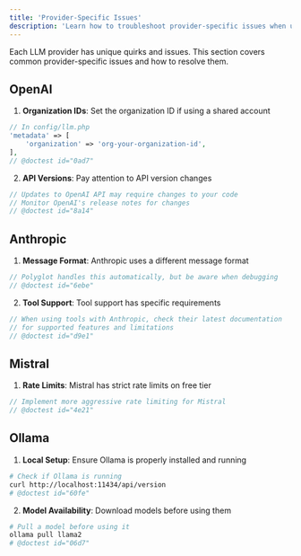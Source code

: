 ```yaml
---
title: 'Provider-Specific Issues'
description: 'Learn how to troubleshoot provider-specific issues when using Polyglot.'
---
```


Each LLM provider has unique quirks and issues. This section covers common provider-specific issues and how to resolve them.


## OpenAI

1. **Organization IDs**: Set the organization ID if using a shared account
```php
// In config/llm.php
'metadata' => [
    'organization' => 'org-your-organization-id',
],
// @doctest id="0ad7"
```

2. **API Versions**: Pay attention to API version changes
```php
// Updates to OpenAI API may require changes to your code
// Monitor OpenAI's release notes for changes
// @doctest id="8a14"
```

## Anthropic

1. **Message Format**: Anthropic uses a different message format
```php
// Polyglot handles this automatically, but be aware when debugging
// @doctest id="6ebe"
```

2. **Tool Support**: Tool support has specific requirements
```php
// When using tools with Anthropic, check their latest documentation
// for supported features and limitations
// @doctest id="d9e1"
```

## Mistral

1. **Rate Limits**: Mistral has strict rate limits on free tier
```php
// Implement more aggressive rate limiting for Mistral
// @doctest id="4e21"
```


## Ollama

1. **Local Setup**: Ensure Ollama is properly installed and running
```bash
# Check if Ollama is running
curl http://localhost:11434/api/version
# @doctest id="60fe"
```

2. **Model Availability**: Download models before using them
```bash
# Pull a model before using it
ollama pull llama2
# @doctest id="06d7"
```

